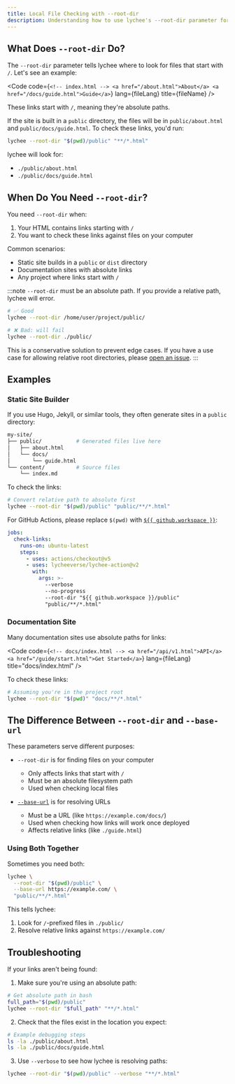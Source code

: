 ```yaml
---
title: Local File Checking with --root-dir
description: Understanding how to use lychee's --root-dir parameter for local file checking
---
```



## What Does `--root-dir` Do?

The `--root-dir` parameter tells lychee where to look for files that start with `/`. Let's see an example:

<Code
  code={`<!-- index.html -->
<a href="/about.html">About</a>
<a href="/docs/guide.html">Guide</a>`}
  lang={fileLang}
  title={fileName}
/>

These links start with `/`, meaning they're absolute paths.

If the site is built in a `public` directory, the files will be in `public/about.html` and `public/docs/guide.html`. To check these links, you'd run:

```bash
lychee --root-dir "$(pwd)/public" "**/*.html"
```

lychee will look for:

- `./public/about.html`
- `./public/docs/guide.html`

## When Do You Need `--root-dir`?

You need `--root-dir` when:

1. Your HTML contains links starting with `/`
2. You want to check these links against files on your computer

Common scenarios:

- Static site builds in a `public` or `dist` directory
- Documentation sites with absolute links
- Any project where links start with `/`

:::note
`--root-dir` must be an absolute path. If you provide a relative path, lychee will error.

```bash
# ✅ Good
lychee --root-dir /home/user/project/public/

# ❌ Bad: will fail
lychee --root-dir ./public/
```

This is a conservative solution to prevent edge cases.
If you have a use case for allowing relative root directories, please [open an issue](https://github.com/lycheeverse/lychee/issues).
:::

## Examples

### Static Site Builder

If you use Hugo, Jekyll, or similar tools, they often generate sites in a `public` directory:

```bash
my-site/
├── public/           # Generated files live here
│   ├── about.html
│   └── docs/
│       └── guide.html
└── content/          # Source files
    └── index.md
```

To check the links:

```bash
# Convert relative path to absolute first
lychee --root-dir "$(pwd)/public" "public/**/*.html"
```

For GitHub Actions, please replace `$(pwd)` with [`${{ github.workspace }}`](https://docs.github.com/en/actions/writing-workflows/choosing-what-your-workflow-does/accessing-contextual-information-about-workflow-runs#github-context):

```yaml '${{ github.workspace }}'
jobs:
  check-links:
    runs-on: ubuntu-latest
    steps:
      - uses: actions/checkout@v5
      - uses: lycheeverse/lychee-action@v2
        with:
          args: >-
            --verbose
            --no-progress
            --root-dir "${{ github.workspace }}/public"
            "public/**/*.html"
```

### Documentation Site

Many documentation sites use absolute paths for links:

<Code
  code={`<!-- docs/index.html -->
<a href="/api/v1.html">API</a>
<a href="/guide/start.html">Get Started</a>`}
  lang={fileLang}
  title="docs/index.html"
/>

To check these links:

```bash
# Assuming you're in the project root
lychee --root-dir "$(pwd)" "docs/**/*.html"
```

## The Difference Between `--root-dir` and `--base-url`

These parameters serve different purposes:

- `--root-dir` is for finding files on your computer
  - Only affects links that start with `/`
  - Must be an absolute filesystem path
  - Used when checking local files

- [`--base-url`](/recipes/base-url) is for resolving URLs
  - Must be a URL (like `https://example.com/docs/`)
  - Used when checking how links will work once deployed
  - Affects relative links (like `./guide.html`)

### Using Both Together

Sometimes you need both:

```bash
lychee \
  --root-dir "$(pwd)/public" \
  --base-url https://example.com/ \
  "public/**/*.html"
```

This tells lychee:

1. Look for `/`-prefixed files in `./public/`
2. Resolve relative links against `https://example.com/`

## Troubleshooting

If your links aren't being found:

1. Make sure you're using an absolute path:

```bash
# Get absolute path in bash
full_path="$(pwd)/public"
lychee --root-dir "$full_path" "**/*.html"
```

2. Check that the files exist in the location you expect:

```bash
# Example debugging steps
ls -la ./public/about.html
ls -la ./public/docs/guide.html
```

3. Use `--verbose` to see how lychee is resolving paths:

```bash
lychee --root-dir "$(pwd)/public" --verbose "**/*.html"
```
